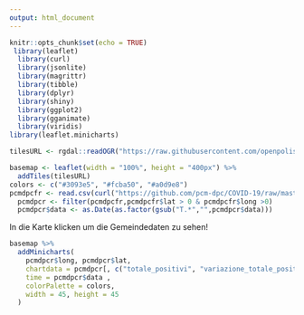 ```yaml
---
output: html_document
---
```


```r
knitr::opts_chunk$set(echo = TRUE)
 library(leaflet)
  library(curl)
  library(jsonlite)
  library(magrittr)
  library(tibble)
  library(dplyr)
  library(shiny)
  library(ggplot2)
  library(gganimate)
  library(viridis)
library(leaflet.minicharts)

tilesURL <- rgdal::readOGR("https://raw.githubusercontent.com/openpolis/geojson-italy/master/geojson/limits_IT_regions.geojson")

basemap <- leaflet(width = "100%", height = "400px") %>%
  addTiles(tilesURL)
colors <- c("#3093e5", "#fcba50", "#a0d9e8")
pcmdpcfr <- read.csv(curl("https://github.com/pcm-dpc/COVID-19/raw/master/dati-regioni/dpc-covid19-ita-regioni.csv"))
  pcmdpcr <- filter(pcmdpcfr,pcmdpcfr$lat > 0 & pcmdpcfr$long >0)
  pcmdpcr$data <- as.Date(as.factor(gsub("T.*","",pcmdpcr$data)))
```
In die Karte klicken um die Gemeindedaten zu sehen!
```r
basemap %>% 
  addMinicharts(
    pcmdpcr$long, pcmdpcr$lat, 
    chartdata = pcmdpcr[, c("totale_positivi", "variazione_totale_positivi", "ricoverati_con_sintomi")],
    time = pcmdpcr$data ,
    colorPalette = colors,
    width = 45, height = 45
  )


```